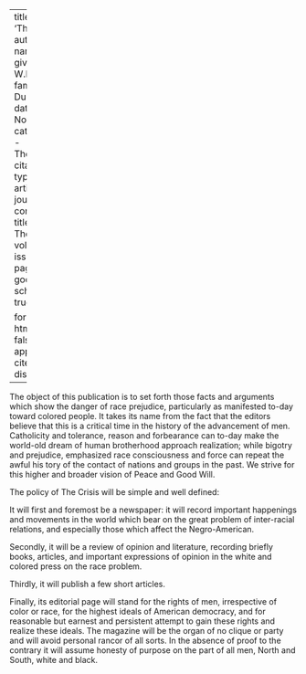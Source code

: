 
---
title: 'The Crisis'
author:
  - name:
      given: W.E.B.
      family: Du Bois
date: Nov. 1910
categories: 
  - The Crisis
citation: 
  type: article-journal
  container-title: The Crisis
  volume: 1
  issue: 1
  page: 10
google-scholar: true

format:
  html:
    toc: false
    appendix-cite-as: display
---


The object of this publication is to set forth those facts and arguments which show the danger of race prejudice, particularly as manifested to-day toward colored people. It takes its name from the fact that the editors believe that this is a critical time in the history of the advancement of men. Catholicity and tolerance, reason and forbearance can to-day make the world-old dream of human brotherhood approach realization; while bigotry and prejudice, emphasized race consciousness and force can repeat the awful his tory of the contact of nations and groups in the past. We strive for this higher and broader vision of Peace and Good Will.     

The policy of <span class = "small-caps">The Crisis</span> will be simple and well defined:       

It will first and foremost be a newspaper: it will record important happenings and movements in the world which bear on the great problem of inter-racial relations, and especially those which affect the Negro-American.     

Secondly, it will be a review of opinion and literature, recording briefly books, articles, and important expressions of opinion in the white and colored press on the race problem.      

Thirdly, it will publish a few short articles.

Finally, its editorial page will stand for the rights of men, irrespective of color or race, for the highest ideals of American democracy, and for reasonable but earnest and persistent attempt to gain these rights and realize these ideals. The magazine will be the organ of no clique or party and will avoid personal rancor of all sorts. In the absence of proof to the contrary it will assume honesty of purpose on the part of all men, North and South, white and black.

